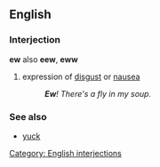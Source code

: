 ==English==
===Interjection===
'''ew''' also '''eew''', '''eww'''

#expression of [[disgust]] or [[nausea]]
#:'''''Ew'''!  There's a fly in my soup.''

===See also===
*[[yuck]]

[[Category: English interjections]]